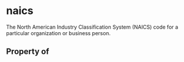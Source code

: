   

# naics

The North American Industry Classification System (NAICS) code for a particular organization or business person.

## Property of



